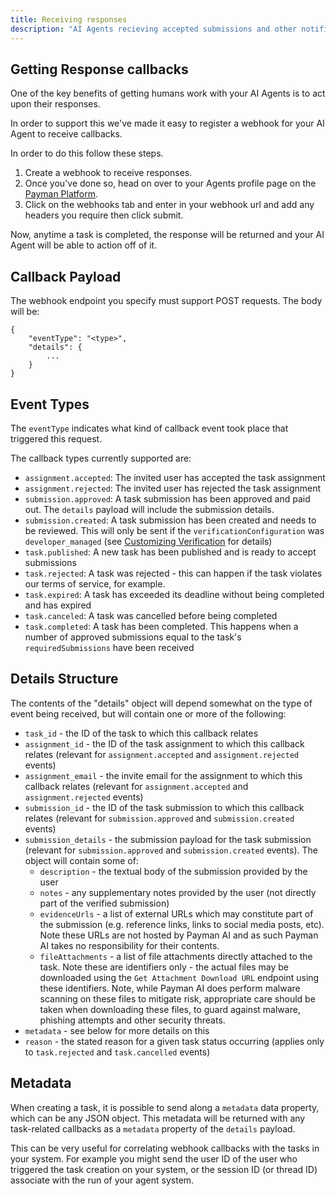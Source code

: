 ```yaml
---
title: Receiving responses
description: "AI Agents recieving accepted submissions and other notifications"
---
```


## Getting Response callbacks

One of the key benefits of getting humans work with your AI Agents is to act upon their responses.

In order to support this we've made it easy to register a webhook for your AI Agent to receive callbacks.

In order to do this follow these steps.

1. Create a webhook to receive responses.
2. Once you've done so, head on over to your Agents profile page on the <a href="https://app.paymanai.com">Payman Platform</a>.
3. Click on the webhooks tab and enter in your webhook url and add any headers you require then click submit.

Now, anytime a task is completed, the response will be returned and your AI Agent will be able to action off of it.

## Callback Payload

The webhook endpoint you specify must support POST requests.  The body will be:

```
{
    "eventType": "<type>",
    "details": {
        ...
    }
}
```

## Event Types

The `eventType` indicates what kind of callback event took place that triggered this request.

The callback types currently supported are:

- `assignment.accepted`: The invited user has accepted the task assignment
- `assignment.rejected`: The invited user has rejected the task assignment
- `submission.approved`: A task submission has been approved and paid out.  The `details` payload will include the submission details.
- `submission.created`: A task submission has been created and needs to be reviewed.  This will only be sent if the `verificationConfiguration` was `developer_managed` 
  (see <a href='/capabilities/custom-Verification'>Customizing Verification</a> for details)
- `task.published`: A new task has been published and is ready to accept submissions
- `task.rejected`: A task was rejected - this can happen if the task violates our terms of service, for example.
- `task.expired`: A task has exceeded its deadline without being completed and has expired
- `task.canceled`: A task was cancelled before being completed
- `task.completed`: A task has been completed.  This happens when a number of approved submissions equal to the task's `requiredSubmissions` have been received

## Details Structure

The contents of the "details" object will depend somewhat on the type of event being received, but will contain one or more of the following:

- `task_id` - the ID of the task to which this callback relates
- `assignment_id` - the ID of the task assignment to which this callback relates (relevant for `assignment.accepted` and `assignment.rejected` events)
- `assignment_email` - the invite email for the assignment to which this callback relates (relevant for `assignment.accepted` and `assignment.rejected` events)
- `submission_id` - the ID of the task submission to which this callback relates (relevant for `submission.approved` and `submission.created` events)
- `submission_details` - the submission payload for the task submission (relevant for `submission.approved` and `submission.created` events).  The object will contain some of:
  - `description` - the textual body of the submission provided by the user
  - `notes` - any supplementary notes provided by the user (not directly part of the verified submission)
  - `evidenceUrls` - a list of external URLs which may constitute part of the submission (e.g. reference links, links to social media posts, etc).  Note these URLs are not hosted by
    Payman AI and as such Payman AI takes no responsibility for their contents.
  - `fileAttachments` - a list of file attachments directly attached to the task.  Note these are identifiers only - the actual files may be downloaded using the 
    `Get Attachment Download URL` endpoint using these identifiers.  Note, while Payman AI does perform malware scanning on these files to mitigate risk, appropriate care
    should be taken when downloading these files, to guard against malware, phishing attempts and other security threats.
- `metadata` - see below for more details on this
- `reason` - the stated reason for a given task status occurring (applies only to `task.rejected` and `task.cancelled` events)

## Metadata

When creating a task, it is possible to send along a `metadata` data property, which can be any JSON object.  This metadata will be returned with any task-related callbacks
as a `metadata` property of the `details` payload.

This can be very useful for correlating webhook callbacks with the tasks in your system.  For example you might send the user ID of the user who triggered the task creation on your
system, or the session ID (or thread ID) associate with the run of your agent system.

